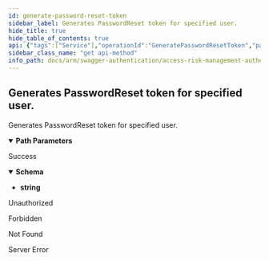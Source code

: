 ```yaml
---
id: generate-password-reset-token
sidebar_label: Generates PasswordReset token for specified user.
hide_title: true
hide_table_of_contents: true
api: {"tags":["Service"],"operationId":"GeneratePasswordResetToken","parameters":[{"name":"userId","in":"path","description":"Identifier of the user.","required":true,"schema":{"type":"string","format":"uuid"}}],"responses":{"200":{"description":"Success","content":{"application/json":{"schema":{"type":"string"}}}},"401":{"description":"Unauthorized"},"403":{"description":"Forbidden"},"404":{"description":"Not Found"},"500":{"description":"Server Error"}},"description":"Generates PasswordReset token for specified user.","method":"get","path":"/api/service/passwordResetToken/{userId}","info":{"version":"1.0","title":"Access Risk Management Authentication Services"},"postman":{"name":"Generates PasswordReset token for specified user.","description":{"type":"text/plain"},"url":{"path":["api","service","passwordResetToken",":userId"],"host":["{{baseUrl}}"],"query":[],"variable":[{"disabled":false,"description":{"content":"(Required) Identifier of the user.","type":"text/plain"},"type":"any","value":"","key":"userId"}]},"header":[{"key":"Accept","value":"application/json"}],"method":"GET"}}
sidebar_class_name: "get api-method"
info_path: docs/arm/swagger-authentication/access-risk-management-authentication-services
---
```



## Generates PasswordReset token for specified user.



Generates PasswordReset token for specified user.

<details style={{"marginBottom":"1rem"}} data-collapsed={false} open={true}><summary style={{}}><strong>Path Parameters</strong></summary><div><ul><ParamsItem className={"paramsItem"} param={{"name":"userId","in":"path","description":"Identifier of the user.","required":true,"schema":{"type":"string","format":"uuid"}}}></ParamsItem></ul></div></details><div><ApiTabs><TabItem label={"200"} value={"200"}><div>

Success

</div><div><MimeTabs groupId={"mime-type"}><TabItem label={"application/json"} value={"application/json"}><SchemaTabs groupId={"schema-tabs"}><TabItem label={"Schema"} value={"Schema"}><details style={{}} data-collapsed={false} open={true}><summary style={{"textAlign":"left"}}><strong>Schema</strong></summary><div style={{"textAlign":"left","marginLeft":"1rem"}}></div><ul style={{"marginLeft":"1rem"}}><li><div><strong>string</strong></div></li></ul></details></TabItem></SchemaTabs></TabItem></MimeTabs></div></TabItem><TabItem label={"401"} value={"401"}><div>

Unauthorized

</div><div></div></TabItem><TabItem label={"403"} value={"403"}><div>

Forbidden

</div><div></div></TabItem><TabItem label={"404"} value={"404"}><div>

Not Found

</div><div></div></TabItem><TabItem label={"500"} value={"500"}><div>

Server Error

</div><div></div></TabItem></ApiTabs></div>
      
